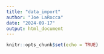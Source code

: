 ```yaml
---
title: "data_import"
author: "Joe LaRocca"
date: "2024-09-17"
output: html_document
---
```


```r
knitr::opts_chunk$set(echo = TRUE)
```


